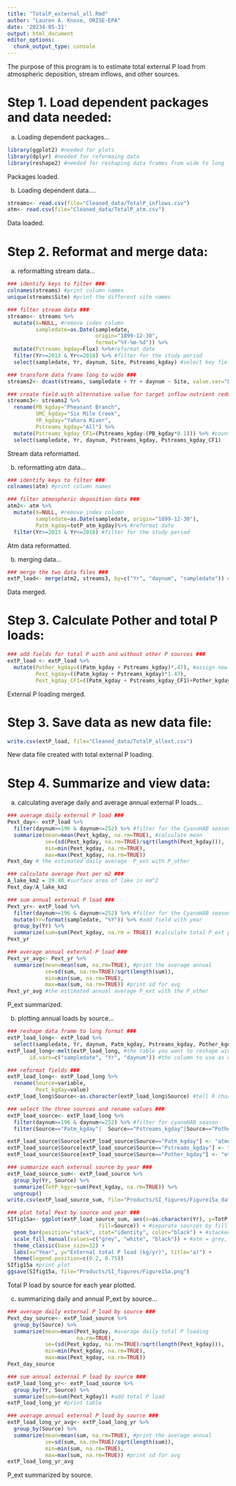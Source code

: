 ```yaml
---
title: "TotalP_external_all.Rmd"
author: "Lauren A. Knose, ORISE-EPA"
date: '20234-05-31'
output: html_document
editor_options: 
  chunk_output_type: console
---
```


The purpose of this program is to estimate total external P load from atmospheric deposition, stream inflows, and other sources.

# Step 1. Load dependent packages and data needed:

a) Loading dependent packages...

```r
library(ggplot2) #needed for plots
library(dplyr) #needed for reformaing data
library(reshape2) #needed for reshaping data frames from wide to long
```

Packages loaded.

b) Loading dependent data....

```r
streams<- read.csv(file="Cleaned_data/TotalP_inflows.csv") 
atm<- read.csv(file="Cleaned_data/TotalP_atm.csv")
```

Data loaded.

# Step 2. Reformat and merge data:

a) reformatting stream data...

```r
### identify keys to filter ###
colnames(streams) #print column names
unique(streams$Site) #print the different site names

### filter stream data ###
streams<- streams %>%
  mutate(X=NULL, #remove index column
         sampledate=as.Date(sampledate,
                            origin="1899-12-30",
                            format="%Y-%m-%d")) %>%
  mutate(Pstreams_kgday=Flux) %>%#reformat date
  filter(Yr>=2013 & Yr<=2018) %>% #filter for the study period
  select(sampledate, Yr, daynum, Site, Pstreams_kgday) #select key fields

### transform data frame long to wide ###
streams2<- dcast(streams, sampledate + Yr + daynum ~ Site, value.var="Pstreams_kgday")

### create field with alternative value for target inflow nutrient reduction scenario ###
streams3<- streams2 %>%
  rename(PB_kgday="Pheasant Branch",
         SMC_kgday="Six Mile Creek",
         YR_kgday="Yahara River",
         Pstreams_kgday="All") %>%
  mutate(Pstreams_kgday_CF1=(Pstreams_kgday-(PB_kgday*0.1))) %>% #counterfactual scenario 1
  select(sampledate, Yr, daynum, Pstreams_kgday, Pstreams_kgday_CF1)
```

Stream data reformatted.

b) reformatting atm data...
```r
### identify keys to filter ###
colnames(atm) #print column names

### filter atmospheric deposition data ###
atm2<- atm %>%
  mutate(X=NULL, #remove index column
         sampledate=as.Date(sampledate, origin="1899-12-30"),
         Patm_kgday=totP_atm_kgday)%>% #reformat date
  filter(Yr>=2013 & Yr<=2018) #filter for the study period
```

Atm data reformatted.

b) merging data...

```r
### merge the two data files ###
extP_load<- merge(atm2, streams3, by=c("Yr", "daynum", "sampledate")) #adds two data files together
```

Data merged.

# Step 3. Calculate Pother and total P loads:

```r
### add fields for total P with and without other P sources ###
extP_load <- extP_load %>%
  mutate(Pother_kgday=((Patm_kgday + Pstreams_kgday)*.47), #assign new column for P_other with 47% of total
         Pext_kgday=((Patm_kgday + Pstreams_kgday)*1.47),
         Pext_kgday_CF1=((Patm_kgday + Pstreams_kgday_CF1)+Pother_kgday))  #increase P_ext 47% to account for P_other
```

External P loading merged.

# Step 3. Save data as new data file:

```r
write.csv(extP_load, file="Cleaned_data/TotalP_allext.csv")
```

New data file created with total external P loading.

# Step 4. Summarize and view data:

a) calculating average daily and average annual external P loads...

```r
### average daily external P load ###
Pext_day<- extP_load %>%
  filter(daynum>=196 & daynum<=252) %>% #filter for the CyanoHAB season)
  summarize(mean=mean(Pext_kgday, na.rm=TRUE), #calculate mean
            se=(sd(Pext_kgday, na.rm=TRUE)/sqrt(length(Pext_kgday))),
            min=min(Pext_kgday, na.rm=TRUE),
            max=max(Pext_kgday, na.rm=TRUE))
Pext_day # the estimated daily average  P_ext with P_other

### calculate average Pext per m2 ###
A_lake_km2 = 39.40 #surface area of lake in km^2
Pext_day/A_lake_km2 

### sum annual external P load ###
Pext_yr<- extP_load %>%
  filter(daynum>=196 & daynum<=252) %>% #filter for the CyanoHAB season
  mutate(Yr=format(sampledate, "%Y")) %>% #add field with year
  group_by(Yr) %>%
  summarize(sum=sum(Pext_kgday, na.rm = TRUE)) #calculate total P_ext per year
Pext_yr

### average annual external P load ###
Pext_yr_avg<- Pext_yr %>%
  summarize(mean=mean(sum, na.rm=TRUE), #print the average annual
            se=sd(sum, na.rm=TRUE)/sqrt(length(sum)),
            min=min(sum, na.rm=TRUE),
            max=max(sum, na.rm=TRUE)) #print sd for avg
Pext_yr_avg #the estimated annual average P_ext with the P_other
```

P_ext summarized.

b) plotting annual loads by source...

```r
### reshape data frame to long format ###
extP_load_long<- extP_load %>%
  select(sampledate, Yr, daynum, Patm_kgday, Pstreams_kgday, Pother_kgday, Pext_kgday) 
extP_load_long<-melt(extP_load_long, #the table you want to reshape wide to long
       id.vars=c("sampledate", "Yr", "daynum")) #the column to use as unique id

### reformat fields ###
extP_load_long<- extP_load_long %>%
  rename(Source=variable,
         Pext_kgday=value)
extP_load_long$Source<-as.character(extP_load_long$Source) #tell R character data

### select the three sources and rename values ###
extP_load_source<- extP_load_long %>% 
  filter(daynum>=196 & daynum<=252) %>% #filter for cyanoHAB season
  filter(Source=="Patm_kgday"|  Source=="Pstreams_kgday"|Source=="Pother_kgday") #filter for the three sources

extP_load_source$Source[extP_load_source$Source=="Patm_kgday"] <- "atmosphere"
extP_load_source$Source[extP_load_source$Source=="Pstreams_kgday"] <- "streams"
extP_load_source$Source[extP_load_source$Source=="Pother_kgday"] <- "other"

### summarize each external source by year ###
extP_load_source_sum<- extP_load_source %>%
  group_by(Yr, Source) %>%
  summarize(TotP_kgyr=sum(Pext_kgday, na.rm=TRUE)) %>%
  ungroup()
write.csv(extP_load_source_sum, file="Products/SI_figures/Figure15a_data.csv")

### plot total Pext by source and year ###  
SIfig15a<- ggplot(extP_load_source_sum, aes(x=as.character(Yr), y=TotP_kgyr, 
                             fill=Source)) + #separate sources by fill color
  geom_bar(position="stack", stat="identity", color="black") + #stacked bar graph
  scale_fill_manual(values=c("grey", "white", "black")) + #atm = grey, streams=black, other=white
  theme_classic(base_size=12) +
  labs(x="Year", y="External total P load (kg/yr)", title="a)") +
  theme(legend.position=c(0.2, 0.75))
SIfig15a #print plot
ggsave(SIfig15a, file="Products/SI_figures/Figure15a.png")
```

Total P load by source for each year plotted.

c) summarizing daily and annual P_ext by source...

```r
### average daily external P load by source ###
Pext_day_source<- extP_load_source %>%
  group_by(Source) %>%
  summarize(mean=mean(Pext_kgday, #average daily total P loading
                      na.rm=TRUE),
            se=(sd(Pext_kgday, na.rm=TRUE)/sqrt(length(Pext_kgday))),
            min=min(Pext_kgday, na.rm=TRUE),
            max=max(Pext_kgday, na.rm=TRUE))
Pext_day_source

### sum annual external P load by source ###
extP_load_long_yr<- extP_load_source %>%
  group_by(Yr, Source) %>%
  summarize(sum=sum(Pext_kgday)) #add total P load
extP_load_long_yr #print table

### average annual external P load by source ###
extP_load_long_yr_avg<- extP_load_long_yr %>%
  group_by(Source) %>%
  summarize(mean=mean(sum, na.rm=TRUE), #print the average annual
            se=sd(sum, na.rm=TRUE)/sqrt(length(sum)),
            min=min(sum, na.rm=TRUE),
            max=max(sum, na.rm=TRUE)) #print sd for avg
extP_load_long_yr_avg  
```

P_ext summarized by source.
